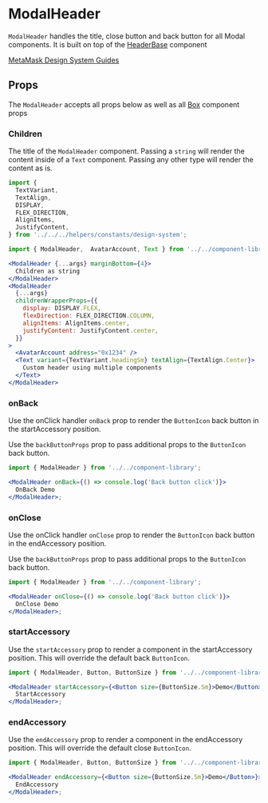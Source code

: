 
# ModalHeader

`ModalHeader` handles the title, close button and back button for all Modal components. It is built on top of the [HeaderBase](/docs/components-componentlibrary-headerbase--default-story) component

[MetaMask Design System Guides](https://www.notion.so/MetaMask-Design-System-Guides-Design-f86ecc914d6b4eb6873a122b83c12940)

<Canvas>
  <Story id="components-componentlibrary-modalheader--default-story" />
</Canvas>

## Props

The `ModalHeader` accepts all props below as well as all [Box](/docs/ui-components-ui-box-box-stories-js--default-story#props) component props

<ArgTypes of={ModalHeader} />

### Children

The title of the `ModalHeader` component. Passing a `string` will render the content inside of a `Text` component. Passing any other type will render the content as is.

<Canvas>
  <Story id="components-componentlibrary-modalheader--children" />
</Canvas>

```jsx
import {
  TextVariant,
  TextAlign,
  DISPLAY,
  FLEX_DIRECTION,
  AlignItems,
  JustifyContent,
} from '../../../helpers/constants/design-system';

import { ModalHeader,  AvatarAccount, Text } from '../../component-library';

<ModalHeader {...args} marginBottom={4}>
  Children as string
</ModalHeader>
<ModalHeader
  {...args}
  childrenWrapperProps={{
    display: DISPLAY.FLEX,
    flexDirection: FLEX_DIRECTION.COLUMN,
    alignItems: AlignItems.center,
    justifyContent: JustifyContent.center,
  }}
>
  <AvatarAccount address="0x1234" />
  <Text variant={TextVariant.headingSm} textAlign={TextAlign.Center}>
    Custom header using multiple components
  </Text>
</ModalHeader>
```

### onBack

Use the onClick handler `onBack` prop to render the `ButtonIcon` back button in the startAccessory position.

Use the `backButtonProps` prop to pass additional props to the `ButtonIcon` back button.

<Canvas>
  <Story id="components-componentlibrary-modalheader--on-back" />
</Canvas>

```jsx
import { ModalHeader } from '../../component-library';

<ModalHeader onBack={() => console.log('Back button click')}>
  OnBack Demo
</ModalHeader>;
```

### onClose

Use the onClick handler `onClose` prop to render the `ButtonIcon` back button in the endAccessory position.

Use the `backButtonProps` prop to pass additional props to the `ButtonIcon` back button.

<Canvas>
  <Story id="components-componentlibrary-modalheader--on-close" />
</Canvas>

```jsx
import { ModalHeader } from '../../component-library';

<ModalHeader onClose={() => console.log('Back button click')}>
  OnClose Demo
</ModalHeader>;
```

### startAccessory

Use the `startAccessory` prop to render a component in the startAccessory position. This will override the default back `ButtonIcon`.

<Canvas>
  <Story id="components-componentlibrary-modalheader--start-accessory" />
</Canvas>

```jsx
import { ModalHeader, Button, ButtonSize } from '../../component-library';

<ModalHeader startAccessory={<Button size={ButtonSize.Sm}>Demo</Button>}>
  StartAccessory
</ModalHeader>;
```

### endAccessory

Use the `endAccessory` prop to render a component in the endAccessory position. This will override the default close `ButtonIcon`.

<Canvas>
  <Story id="components-componentlibrary-modalheader--end-accessory" />
</Canvas>

```jsx
import { ModalHeader, Button, ButtonSize } from '../../component-library';

<ModalHeader endAccessory={<Button size={ButtonSize.Sm}>Demo</Button>}>
  EndAccessory
</ModalHeader>;
```
